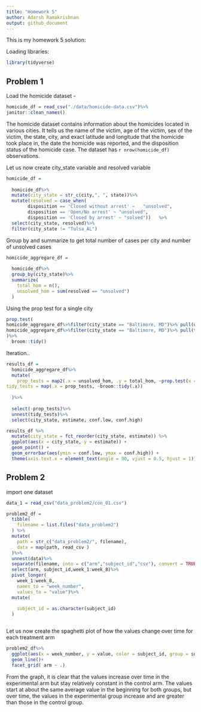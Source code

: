 ```yaml
---
title: "Homework 5"
author: Adarsh Ramakrishnan
output: github_document
---
```


This is my homework 5 solution:


Loading libraries:

```r
library(tidyverse)
```


## Problem 1

Load the homicide dataset - 



```r
homicide_df = read_csv("./data/homicide-data.csv")%>% 
janitor::clean_names()
```

The homicide dataset contains information about the homicides located in various cities. It tells us the name of the victim, age of the victim, sex of the victim, the state, city, and exact latitude and longitude that the homicide took place in, the date the homicide was reported, and the disposition status of the homicide case. The dataset has `r nrow(homicide_df)` observations. 


Let us now create city_state variable and resolved variable

```r
homicide_df = 
  
  homicide_df%>%
  mutate(city_state = str_c(city,", ", state))%>%
  mutate(resolved = case_when(
        disposition == 'Closed without arrest' ~   "unsolved",
        disposition == 'Open/No arrest' ~ "unsolved",
        disposition == 'Closed by arrest' ~ "solved"))   %>%
  select(city_state, resolved)%>%
  filter(city_state != "Tulsa_AL")
```

Group by and summarize to get total number of cases per city and number of unsolved cases

```r
homicide_aggregare_df = 
  
  homicide_df%>%
  group_by(city_state)%>%
  summarize(
    total_hom = n(),
    unsolved_hom = sum(resolved == "unsolved")
  )
```

Using the prop test for a single city

```r
prop.test(
homicide_aggregare_df%>%filter(city_state == "Baltimore, MD")%>% pull(unsolved_hom),
homicide_aggregare_df%>%filter(city_state == "Baltimore, MD")%>% pull(total_hom) 
)%>%
  broom::tidy()
```


Iteration..


```r
results_df =
  homicide_aggregare_df%>%
  mutate(
    prop_tests = map2(.x = unsolved_hom, .y = total_hom, ~prop.test(x = .x, n = .y)),
tidy_tests = map(.x = prop_tests, ~broom::tidy(.x))    
    
  )%>%
  
  select(-prop_tests)%>%
  unnest(tidy_tests)%>%
  select(city_state, estimate, conf.low, conf.high)
```


```r
results_df %>% 
  mutate(city_state = fct_reorder(city_state, estimate)) %>% 
  ggplot(aes(x = city_state, y = estimate)) +
  geom_point() + 
  geom_errorbar(aes(ymin = conf.low, ymax = conf.high)) + 
  theme(axis.text.x = element_text(angle = 90, vjust = 0.5, hjust = 1))
```

## Problem 2

import one dataset 

```r
data_1 = read_csv("data_problem2/con_01.csv")
```

```r

problem2_df = 
  tibble(
    filename = list.files("data_problem2")
  ) %>% 
  mutate(
    path = str_c("data_problem2/", filename),
    data = map(path, read_csv )
  )%>%
  unnest(data)%>%
  separate(filename, into = c("arm","subject_id","csv"), convert = TRUE )%>%
  select(arm, subject_id,week_1:week_8)%>%
  pivot_longer(
    week_1:week_8,
    names_to = "week_number",
    values_to = "value")%>%
  mutate(
    
    subject_id = as.character(subject_id)
  )



```

Let us now create the spaghetti plot of how the values change over time for each treatment arm

```r
problem2_df%>%
  ggplot(aes(x = week_number, y = value, color = subject_id, group = subject_id))+
  geom_line()+
  facet_grid( arm ~ .)

```

From the graph, it is clear that the values increase over time in the experimental arm but stay relatively constant in the control arm. The values start at about the same average value in the beginning for both groups, but over time, the values in the experimental group increase and are greater than those in the control group. 
